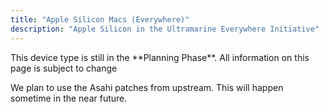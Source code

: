 ```yaml
---
title: "Apple Silicon Macs (Everywhere)"
description: "Apple Silicon in the Ultramarine Everywhere Initiative"
---
```



<Alert type="info">
  This device type is still in the **Planning Phase**. All information on this
  page is subject to change
</Alert>

We plan to use the Asahi patches from upstream. This will happen sometime in the near future.
